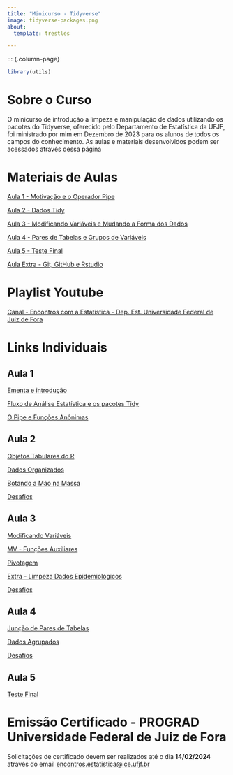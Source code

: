 ```yaml
---
title: "Minicurso - Tidyverse"
image: tidyverse-packages.png
about:
  template: trestles

---
```


::: {.column-page}

```r
library(utils)
```

# Sobre o Curso

O minicurso de introdução a limpeza e manipulação de dados utilizando os pacotes do Tidyverse, oferecido pelo Departamento de Estatística da UFJF, foi ministrado por mim em Dezembro de 2023 para os alunos de todos os campos do conhecimento. As aulas e materiais desenvolvidos podem ser acessados através dessa página

# Materiais de Aulas

[Aula 1 - Motivação e o Operador Pipe](minicurso_tidyverse/aula1.html)

[Aula 2 - Dados Tidy](minicurso_tidyverse/aula2_tidy_data.html)

[Aula 3 - Modificando Variáveis e Mudando a Forma dos Dados](minicurso_tidyverse/aula3_modificando.html)

[Aula 4 - Pares de Tabelas e Grupos de Variáveis](minicurso_tidyverse/aula4_group_and_join.html)

[Aula 5 - Teste Final](minicurso_tidyverse/aula5_teste_final.html)

[Aula Extra - Git, GitHub e Rstudio](minicurso_tidyverse/git_github.html)

# Playlist Youtube

[Canal - Encontros com a Estatística - Dep. Est. Universidade Federal de Juiz de Fora](https://www.youtube.com/watch?v=o8hP1z658ko&list=PLrF2H4nGFuO08eOriOw4oOXpqDCXoD9f3&ab_channel=EncontroscomaEstat%C3%ADsticaUFJF)

# Links Individuais

## Aula 1

[Ementa e introdução](https://www.youtube.com/watch?v=AX3M7DpcTuY&list=PLrF2H4nGFuO08eOriOw4oOXpqDCXoD9f3&index=2&ab_channel=EncontroscomaEstat%C3%ADsticaUFJF)

[Fluxo de Análise Estatística e os pacotes Tidy](https://www.youtube.com/watch?v=9s3XoG2f_EE&list=PLrF2H4nGFuO08eOriOw4oOXpqDCXoD9f3&index=3&ab_channel=EncontroscomaEstat%C3%ADsticaUFJF)

[O Pipe e Funções Anônimas](https://www.youtube.com/watch?v=0pBIYJE6EaE&list=PLrF2H4nGFuO08eOriOw4oOXpqDCXoD9f3&index=4&ab_channel=EncontroscomaEstat%C3%ADsticaUFJF)

## Aula 2

[Objetos Tabulares do R](https://www.youtube.com/watch?v=ucdlbpTqYhs&list=PLrF2H4nGFuO08eOriOw4oOXpqDCXoD9f3&index=5&ab_channel=EncontroscomaEstat%C3%ADsticaUFJF)

[Dados Organizados](https://www.youtube.com/watch?v=SvTE5GGbx5k&list=PLrF2H4nGFuO08eOriOw4oOXpqDCXoD9f3&index=6&ab_channel=EncontroscomaEstat%C3%ADsticaUFJF)


[Botando a Mão na Massa](https://www.youtube.com/watch?v=19-eBWSmo2E&list=PLrF2H4nGFuO08eOriOw4oOXpqDCXoD9f3&index=7&ab_channel=EncontroscomaEstat%C3%ADsticaUFJF)

[Desafios](https://www.youtube.com/watch?v=DdYB9PDNPog&list=PLrF2H4nGFuO08eOriOw4oOXpqDCXoD9f3&index=8&ab_channel=EncontroscomaEstat%C3%ADsticaUFJF)

## Aula 3

[Modificando Variáveis](https://www.youtube.com/watch?v=4FPlU6hHNWI&list=PLrF2H4nGFuO08eOriOw4oOXpqDCXoD9f3&index=9&ab_channel=EncontroscomaEstat%C3%ADsticaUFJF)

[MV - Funções Auxiliares](https://www.youtube.com/watch?v=lKZa2Z4z1nY&list=PLrF2H4nGFuO08eOriOw4oOXpqDCXoD9f3&index=10&ab_channel=EncontroscomaEstat%C3%ADsticaUFJF)

[Pivotagem](https://www.youtube.com/watch?v=ZV2pHqbm6PI&list=PLrF2H4nGFuO08eOriOw4oOXpqDCXoD9f3&index=11&ab_channel=EncontroscomaEstat%C3%ADsticaUFJF)

[Extra - Limpeza Dados Epidemiológicos](https://www.youtube.com/watch?v=r_8RRqpcsZY&list=PLrF2H4nGFuO08eOriOw4oOXpqDCXoD9f3&index=12&ab_channel=EncontroscomaEstat%C3%ADsticaUFJF)

[Desafios](https://www.youtube.com/watch?v=0BfWVOFtIJg&list=PLrF2H4nGFuO08eOriOw4oOXpqDCXoD9f3&index=13&ab_channel=EncontroscomaEstat%C3%ADsticaUFJF)

## Aula 4


[Junção de Pares de Tabelas](https://www.youtube.com/watch?v=bz7KfgV9Mpw&list=PLrF2H4nGFuO08eOriOw4oOXpqDCXoD9f3&index=14&ab_channel=EncontroscomaEstat%C3%ADsticaUFJF)

[Dados Agrupados](https://www.youtube.com/watch?v=MXbe5GxyOMo&list=PLrF2H4nGFuO08eOriOw4oOXpqDCXoD9f3&index=15&ab_channel=EncontroscomaEstat%C3%ADsticaUFJF)

[Desafios](https://www.youtube.com/watch?v=8LcumY9pZMo&list=PLrF2H4nGFuO08eOriOw4oOXpqDCXoD9f3&index=16&ab_channel=EncontroscomaEstat%C3%ADsticaUFJF)

## Aula 5

[Teste Final](https://www.youtube.com/watch?v=4OjQLxR-AKg&list=PLrF2H4nGFuO08eOriOw4oOXpqDCXoD9f3&index=17&ab_channel=EncontroscomaEstat%C3%ADsticaUFJF)





[]()

# Emissão Certificado -  PROGRAD Universidade Federal de Juiz de Fora

Solicitações de certificado devem ser realizados até o dia **14/02/2024** através do email  [encontros.estatistica@ice.ufjf.br](mailto:encontros.estatistica@ice.ufjf.br)

